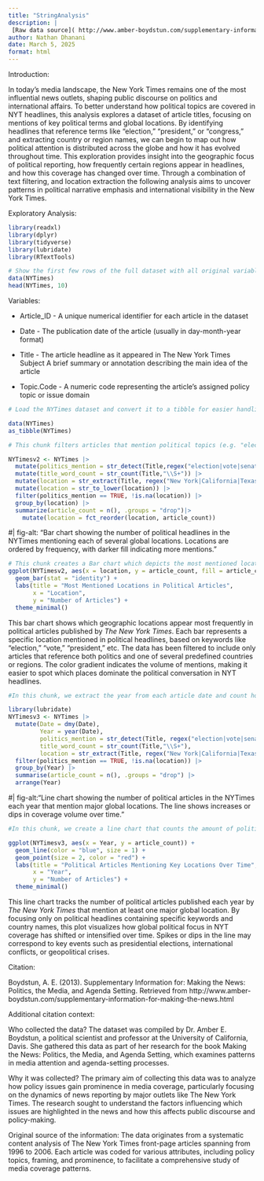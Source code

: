 ```yaml
---
title: "StringAnalysis"
description: |
 [Raw data source]( http://www.amber-boydstun.com/supplementary-information-for-making-the-news.html)
author: Nathan Dhanani
date: March 5, 2025
format: html
---
```


Introduction:

In today’s media landscape, the New York Times remains one of the most influential news outlets, shaping public discourse on politics and international affairs. To better understand how political topics are covered in NYT headlines, this analysis explores a dataset of article titles, focusing on mentions of key political terms and global locations. By identifying headlines that reference terms like “election,” “president,” or “congress,” and extracting country or region names, we can begin to map out how political attention is distributed across the globe and how it has evolved throughout time. This exploration provides insight into the geographic focus of political reporting, how frequently certain regions appear in headlines, and how this coverage has changed over time. Through a combination of text filtering, and location extraction the following analysis aims to uncover patterns in political narrative emphasis and international visibility in the New York Times.

Exploratory Analysis:

```r
library(readxl)
library(dplyr)
library(tidyverse)
library(lubridate)
library(RTextTools)

# Show the first few rows of the full dataset with all original variables
data(NYTimes)
head(NYTimes, 10)
```

Variables:

-   Article_ID - A unique numerical identifier for each article in the dataset

-   Date - The publication date of the article (usually in day-month-year format)

-   Title - The article headline as it appeared in The New York Times Subject A brief summary or annotation describing the main idea of the article

-   Topic.Code - A numeric code representing the article’s assigned policy topic or issue domain

```r
# Load the NYTimes dataset and convert it to a tibble for easier handling

data(NYTimes)
as_tibble(NYTimes)
```

```r
# This chunk filters articles that mention political topics (e.g. "election", "president", "congress") and extracts geographic keywords. It then counts how many political headlines include each location.

NYTimesv2 <- NYTimes |>
  mutate(politics_mention = str_detect(Title,regex("election|vote|senate|president|congress|politics|congress|clinton|trump", ignore_case = TRUE))) |>
  mutate(title_word_count = str_count(Title,"\\S+")) |>
  mutate(location = str_extract(Title, regex("New York|California|Texas|France|Russia|China|Japan|Mexico|Bosnia|Serbia|Germany|UK|USA", ignore_case = TRUE)))|>
  mutate(location = str_to_lower(location)) |>
  filter(politics_mention == TRUE, !is.na(location)) |>
  group_by(location) |>
  summarize(article_count = n(), .groups = "drop")|>
    mutate(location = fct_reorder(location, article_count))  

```

#| fig-alt: "Bar chart showing the number of political headlines in the NYTimes mentioning each of several global locations. Locations are ordered by frequency, with darker fill indicating more mentions."
```r

# This chunk creates a Bar chart which depicts the most mentioned locations in political articles
ggplot(NYTimesv2, aes(x = location, y = article_count, fill = article_count)) +
  geom_bar(stat = "identity") +
  labs(title = "Most Mentioned Locations in Political Articles",
       x = "Location",
       y = "Number of Articles") +
  theme_minimal()
```

This bar chart shows which geographic locations appear most frequently in political articles published by *The New York Times*. Each bar represents a specific location mentioned in political headlines, based on keywords like “election,” “vote,” “president,” etc. The data has been filtered to include only articles that reference both politics and one of several predefined countries or regions. The color gradient indicates the volume of mentions, making it easier to spot which places dominate the political conversation in NYT headlines.

```r

#In this chunk, we extract the year from each article date and count how many political headlines occurred each year. This helps us track The New York Times political coverage volume over time.

library(lubridate)
NYTimesv3 <- NYTimes |>
  mutate(Date = dmy(Date),  
         Year = year(Date),
         politics_mention = str_detect(Title, regex("election|vote|senate|president|congress|politics|congress|clinton|trump", ignore_case = TRUE)),
         title_word_count = str_count(Title,"\\S+"),
         location = str_extract(Title, regex("New York|California|Texas|France|Russia|China|Japan|Mexico|Bosnia|Serbia|Germany|UK|USA", ignore_case = TRUE))) |>
  filter(politics_mention == TRUE, !is.na(location)) |>
  group_by(Year) |>
  summarise(article_count = n(), .groups = "drop") |>
  arrange(Year)
```

#| fig-alt:"Line chart showing the number of political articles in the NYTimes each year that mention major global locations. The line shows increases or dips in coverage volume over time."
```r

#In this chunk, we create a line chart that counts the amount of political article frequency by year

ggplot(NYTimesv3, aes(x = Year, y = article_count)) +
  geom_line(color = "blue", size = 1) +
  geom_point(size = 2, color = "red") +
  labs(title = "Political Articles Mentioning Key Locations Over Time",
       x = "Year",
       y = "Number of Articles") +
  theme_minimal()
```

This line chart tracks the number of political articles published each year by *The New York Times* that mention at least one major global location. By focusing only on political headlines containing specific keywords and country names, this plot visualizes how global political focus in NYT coverage has shifted or intensified over time. Spikes or dips in the line may correspond to key events such as presidential elections, international conflicts, or geopolitical crises.

Citation:

Boydstun, A. E. (2013). Supplementary Information for: Making the News: Politics, the Media, and Agenda Setting. Retrieved from http://www.amber-boydstun.com/supplementary-information-for-making-the-news.html

Additional citation context:

Who collected the data? The dataset was compiled by Dr. Amber E. Boydstun, a political scientist and professor at the University of California, Davis. She gathered this data as part of her research for the book Making the News: Politics, the Media, and Agenda Setting, which examines patterns in media attention and agenda-setting processes.

Why it was collected? The primary aim of collecting this data was to analyze how policy issues gain prominence in media coverage, particularly focusing on the dynamics of news reporting by major outlets like The New York Times. The research sought to understand the factors influencing which issues are highlighted in the news and how this affects public discourse and policy-making.

Original source of the information: The data originates from a systematic content analysis of The New York Times front-page articles spanning from 1996 to 2006. Each article was coded for various attributes, including policy topics, framing, and prominence, to facilitate a comprehensive study of media coverage patterns.
